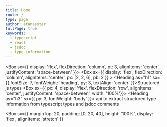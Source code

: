 ```yaml
---
title: Home
route: /
type: page
author: atanasster
fullPage: true
keywords:
  - typescript
  - react
  - jsdoc
  - type information
---
```


<Box sx={{ display: 'flex', flexDirection: 'column', pt: 3, alignItems: 'center', justifyContent: 'space-between' }}>
  <Box sx={{ display: 'flex', flexDirection: 'column', alignItems: 'center',  px: [2, 2, 6], pb: 2 }} >
    <Heading as="h1" sx={{ fontSize: 7, fontWeight: 'heading', py: 3, textAlign: 'center' }}>Structured js types</Heading>
    <Box sx={{ px: 4, display: 'flex', flexDirection: 'row', alignItems: 'center', justifyContent: 'space-between', width: '100%'}}>
      <Heading  as="h3" sx={{ py: 3, fontWeight: 'body' }}>
        api to extract structured type information from typescript types and jsdoc comments
      </Heading>
    </Box>
  </Box>
</Box>  


<Box
  sx={{
    marginTop: 20,
    padding: [0, 20, 40],
    height: '100%',
    display: 'flex',
    alignItems: 'stretch'
  }}
>
  <Playground />
</Box>
